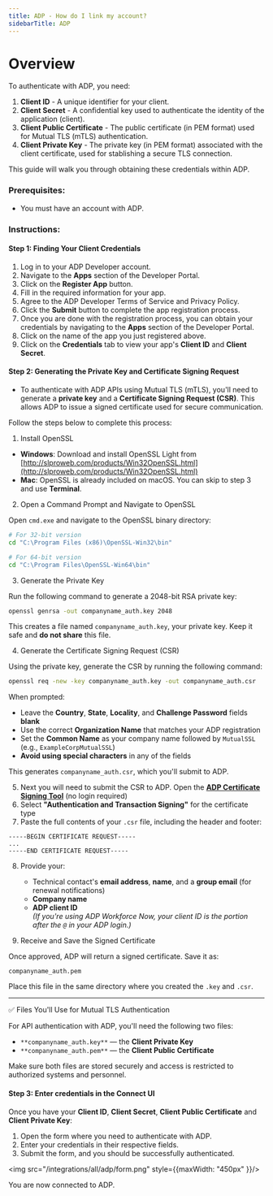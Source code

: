 ```yaml
---
title: ADP - How do I link my account?
sidebarTitle: ADP
---
```


# Overview

To authenticate with ADP, you need:
1. **Client ID** - A unique identifier for your client.
2. **Client Secret** - A confidential key used to authenticate the identity of the application (client).
3. **Client Public Certificate** - The public certificate (in PEM format) used for Mutual TLS (mTLS) authentication.
4. **Client Private Key** - The private key (in PEM format) associated with the client certificate, used for stablishing a secure TLS connection. 

This guide will walk you through obtaining these credentials within ADP.

### Prerequisites:

- You must have an account with ADP.

### Instructions:

#### Step 1: Finding Your Client Credentials
1. Log in to your ADP Developer account.
2. Navigate to the **Apps** section of the Developer Portal.
3. Click on the **Register App** button.
4. Fill in the required information for your app.
5. Agree to the ADP Developer Terms of Service and Privacy Policy.
6. Click the **Submit** button to complete the app registration process.
7. Once you are done with the registration process, you can obtain your credentials by navigating to the **Apps** section of the Developer Portal.
8. Click on the name of the app you just registered above.
9. Click on the **Credentials** tab to view your app's **Client ID** and **Client Secret**.

#### Step 2: Generating the Private Key and Certificate Signing Request

- To authenticate with ADP APIs using Mutual TLS (mTLS), you'll need to generate a **private key** and a **Certificate Signing Request (CSR)**. This allows ADP to issue a signed certificate used for secure communication.

Follow the steps below to complete this process:

1. Install OpenSSL

- **Windows**: Download and install OpenSSL Light from [http://slproweb.com/products/Win32OpenSSL.html](http://slproweb.com/products/Win32OpenSSL.html)
- **Mac**: OpenSSL is already included on macOS. You can skip to step 3 and use **Terminal**.

2. Open a Command Prompt and Navigate to OpenSSL

Open `cmd.exe` and navigate to the OpenSSL binary directory:

```bash
# For 32-bit version
cd "C:\Program Files (x86)\OpenSSL-Win32\bin"

# For 64-bit version
cd "C:\Program Files\OpenSSL-Win64\bin"
```

3. Generate the Private Key

Run the following command to generate a 2048-bit RSA private key:

```bash
openssl genrsa -out companyname_auth.key 2048
```

This creates a file named `companyname_auth.key`, your private key. Keep it safe and **do not share** this file.

4. Generate the Certificate Signing Request (CSR)

Using the private key, generate the CSR by running the following command:

```bash
openssl req -new -key companyname_auth.key -out companyname_auth.csr
```

When prompted:
- Leave the **Country**, **State**, **Locality**, and **Challenge Password** fields **blank**
- Use the correct **Organization Name** that matches your ADP registration
- Set the **Common Name** as your company name followed by `MutualSSL` (e.g., `ExampleCorpMutualSSL`)
- **Avoid using special characters** in any of the fields

This generates `companyname_auth.csr`, which you'll submit to ADP.

5. Next you will need to submit the CSR to ADP. Open the **[ADP Certificate Signing Tool](https://cert-manager.com/customer/adp/device/adpwebservices/login)** (no login required)
6. Select **"Authentication and Transaction Signing"** for the certificate type
7. Paste the full contents of your `.csr` file, including the header and footer:

```
-----BEGIN CERTIFICATE REQUEST-----
...
-----END CERTIFICATE REQUEST-----
```

8. Provide your:
   - Technical contact's **email address**, **name**, and a **group email** (for renewal notifications)
   - **Company name**
   - **ADP client ID**  
     _(If you're using ADP Workforce Now, your client ID is the portion after the `@` in your ADP login.)_

9. Receive and Save the Signed Certificate

Once approved, ADP will return a signed certificate. Save it as:

```
companyname_auth.pem
```

Place this file in the same directory where you created the `.key` and `.csr`.

---

✅ Files You'll Use for Mutual TLS Authentication

For API authentication with ADP, you'll need the following two files:

- `**companyname_auth.key**` — the **Client Private Key** 
- `**companyname_auth.pem**` — the **Client Public Certificate**

Make sure both files are stored securely and access is restricted to authorized systems and personnel.

#### Step 3: Enter credentials in the Connect UI

Once you have your **Client ID**, **Client Secret**, **Client Public Certificate** and **Client Private Key**:
1. Open the form where you need to authenticate with ADP.
2. Enter your credentials in their respective fields.
3. Submit the form, and you should be successfully authenticated.


<img src="/integrations/all/adp/form.png" style={{maxWidth: "450px" }}/>

You are now connected to ADP.
 